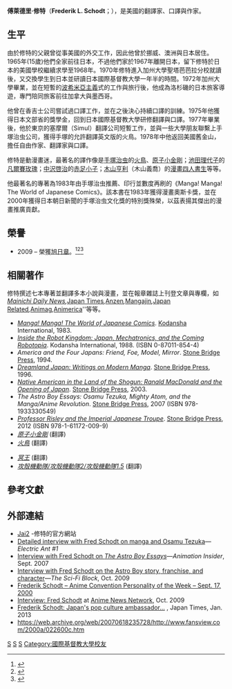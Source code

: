 {{copyedit|time=2015-11-03T01:57:22+00:00}}
'''傅萊德里·修特'''（'''Frederik L. Schodt'''；{{bd|1950年|1月22日|}}），是美國的翻譯家、口譯與作家。

==生平==
由於修特的父親曾從事美國的外交工作，因此他曾於挪威、澳洲與日本居住。1965年(15歲)他們全家前往日本，不過他們家於1967年離開日本，留下修特於日本的美國學校繼續求學至1968年。1970年修特進入加州大學聖塔芭芭拉分校就讀後，又交換學生到日本並研讀日本國際基督教大學一年半的時間。1972年加州大學畢業，並在短暫的[[波希米亞主義|波希米亞主義]]式的工作與旅行後，他成為洛杉磯的日本旅客導遊，專門陪同旅客前往加拿大與墨西哥。

他曾在香吉士公司嘗試過口譯工作，並在之後決心持續口譯的訓練。1975年他獲得日本文部省的獎學金，回到日本國際基督教大學研修翻譯與口譯。1977年畢業後，他於東京的塞摩爾（Simul）翻譯公司短暫工作，並與一些大學朋友聯繫上手塚治虫公司，獲得手塚的允許翻譯英文版的火鳥。1978年中他返回美國舊金山，擔任自由作家、翻譯家與口譯。

修特是動漫畫迷，最著名的譯作像是[[手塚治虫|手塚治虫]]的[[火鳥|火鳥]]、[[原子小金剛|原子小金剛]]；[[池田理代子|池田理代子]]的[[凡爾賽玫瑰|凡爾賽玫瑰]]；[[中沢啓治|中沢啓治]]的[[赤足小子|赤足小子]]；[[木山亨利|木山亨利]]（木山義喬）的[[漫畫四人書生|漫畫四人書生]]等等。

他最著名的專著為1983年由手塚治虫推薦、印行並數度再刷的《Manga! Manga! The World of Japanese Comics》。該本書在1983年獲得漫畫奧斯卡獎，並在2000年獲得日本朝日新聞的手塚治虫文化獎的特別獎殊榮，以茲表揚其傑出的漫畫推廣貢獻。

== 榮譽 ==
* 2009 – 榮獲[[旭日章|旭日章]]。<ref name="order of the rising sun">{{Cite web |url=http://www.sf.us.emb-japan.go.jp/archives/PR_e/2009/pr_09_0428a.htm |title=Announcement of Recipients of the 2009 Spring Conferment of Decoration |accessdate=2015-11-02 |archive-date=2011-07-23 |archive-url=https://web.archive.org/web/20110723193947/http://www.sf.us.emb-japan.go.jp/archives/PR_e/2009/pr_09_0428a.htm |dead-url=no }}</ref><ref>{{cite web|url=http://www.animenewsnetwork.com/news/2009-07-14/translator-schodt-receives-government-award-speaks-in-l.a|title=Translator Schodt Receives Government Award, Speaks in L.A. (Updated)|date=July 14, 2009|publisher=[[Anime_News_Network|Anime News Network]]|accessdate=December 2, 2009|archive-date=2020-08-13|archive-url=https://web.archive.org/web/20200813203644/https://www.animenewsnetwork.com/news/2009-07-14/translator-schodt-receives-government-award-speaks-in-l.a|dead-url=no}}</ref><ref>{{cite web|url=http://www.animenewsnetwork.com/news/2009-04-29/frederik-l-schodt-wins-the-order-of-the-rising-sun-award|title=Frederik L. Schodt Wins The Order of the Rising Sun Award|date=April 29, 2009|publisher=[[Anime_News_Network|Anime News Network]]|accessdate=December 2, 2009|archive-date=2020-11-10|archive-url=https://web.archive.org/web/20201110192053/https://www.animenewsnetwork.com/news/2009-04-29/frederik-l-schodt-wins-the-order-of-the-rising-sun-award|dead-url=no}}</ref>

== 相關著作 ==
修特撰述七本專著並翻譯多本小說與漫畫，並在報章雜誌上刊登文章與專欄，如''[[Mainichi_Shinbun|Mainichi Daily News]], ''[[Japan_Times|Japan Times]]'', ''[[Anzen|Anzen]]'', ''[[Mangajin|Mangajin]]'', ''[[Japan_Related|Japan Related]]'', ''[[Animag|Animag]]'', ''[[Animerica|Animerica]]''等等。
* ''[[Manga!_Manga!_The_World_of_Japanese_Comics|Manga! Manga! The World of Japanese Comics]]''. [[Kodansha|Kodansha]] International, 1983.
* ''[[Inside_the_Robot_Kingdom:_Japan,_Mechatronics,_and_the_Coming_Robotopia|Inside the Robot Kingdom: Japan, Mechatronics, and the Coming Robotopia]]''. Kodansha International, 1988. (ISBN 0-87011-854-4)
* ''America and the Four Japans: Friend, Foe, Model, Mirror''. [[Stone_Bridge_Press|Stone Bridge Press]], 1994.
* ''[[Dreamland_Japan:_Writings_on_Modern_Manga|Dreamland Japan: Writings on Modern Manga]]''. [[Stone_Bridge_Press|Stone Bridge Press]], 1996.
* ''[[Native_American_in_the_Land_of_the_Shogun:_Ranald_MacDonald_and_the_Opening_of_Japan|Native American in the Land of the Shogun: Ranald MacDonald and the Opening of Japan]]''. [[Stone_Bridge_Press|Stone Bridge Press]], 2003.
* ''The Astro Boy Essays: Osamu Tezuka, Mighty Atom, and the Manga/Anime Revolution''.  [[Stone_Bridge_Press|Stone Bridge Press]], 2007 (ISBN 978-1933330549)
* ''[[Professor_Risley_and_the_Imperial_Japanese_Troupe|Professor Risley and the Imperial Japanese Troupe]]''.  [[Stone_Bridge_Press|Stone Bridge Press]], 2012 (ISBN 978-1-61172-009-9)
* ''[[原子小金剛|原子小金剛]]'' (翻譯)
* ''[[火鳥|火鳥]]'' (翻譯)

* ''[[冥王|冥王]]'' (翻譯)
* ''[[攻殼機動隊/攻殼機動隊2/攻殼機動隊1.5|攻殼機動隊/攻殼機動隊2/攻殼機動隊1.5]]'' (翻譯)

== 參考文獻 ==
{{Reflist}}

==外部連結==
* [http://www.jai2.com/ Jai2] {{Wayback|url=http://www.jai2.com/ |date=20201101013203 }}-修特的官方網站
* [https://web.archive.org/web/20081219220531/http://electricantzine.com/ea1-fred.html Detailed interview with Fred Schodt on manga and Osamu Tezuka]—''Electric Ant #1''
* [https://web.archive.org/web/20071004214537/http://www.animationinsider.net/article.php?articleID=1492 Interview with Fred Schodt on ''The Astro Boy Essays'']—''Animation Insider'', Sept. 2007
* [https://web.archive.org/web/20091023073257/http://scifiblock.com/feature-articles/insights-from-the-author-of-the-astro-boy-essays.htm Interview with Fred Schodt on the Astro Boy story, franchise, and character]—''The Sci-Fi Block'', Oct. 2009
* [https://web.archive.org/web/20090107215720/http://www.fansview.com/person/0917pers.htm Frederik Schodt – Anime Convention Personality of the Week – Sept. 17, 2000]
* [https://www.animenewsnetwork.com/interview/2009-10-27/interview-fred-schodt Interview: Fred Schodt] {{Wayback|url=https://www.animenewsnetwork.com/interview/2009-10-27/interview-fred-schodt |date=20201102044339 }} at [[Anime_News_Network|Anime News Network]], Oct. 2009
* [http://www.japantimes.co.jp/text/fl20130106x1.html Frederik Schodt: Japan's pop culture ambassador...] {{Wayback|url=http://www.japantimes.co.jp/text/fl20130106x1.html |date=20130116015941 }}, Japan Times, Jan. 2013
* https://web.archive.org/web/20070618235728/http://www.fansview.com/2000a/022600c.htm

{{DEFAULTSORT:Schodt, Frederik L.}}
{{Authority control}}

[[Category:美國非虛構作品作家|S]]
[[Category:美国翻译家|S]]
[[Category:加利福尼亞大學聖塔芭芭拉分校校友|S]]
[[Category:國際基督教大學校友|Category:國際基督教大學校友]]